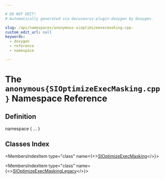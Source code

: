 ```yaml
---

# DO NOT EDIT!
# Automatically generated via docusaurus-plugin-doxygen by Doxygen.

slug: /api/namespaces/anonymous-sioptimizeexecmasking-cpp-
custom_edit_url: null
keywords:
  - doxygen
  - reference
  - namespace

---
```





# The `anonymous{SIOptimizeExecMasking.cpp}` Namespace Reference

<DoxygenPage pluginConfig={pluginConfig}>



## Definition

<CodeBlock>namespace &#123; ... &#125;</CodeBlock>

## Classes Index

<MembersIndex>

<MembersIndexItem
  type="class"
  name={<><a href="/docs/api/classes/anonymous-namespace-sioptimizeexecmasking-cpp-/sioptimizeexecmasking">SIOptimizeExecMasking</a></>}>
</MembersIndexItem>

<MembersIndexItem
  type="class"
  name={<><a href="/docs/api/classes/anonymous-namespace-sioptimizeexecmasking-cpp-/sioptimizeexecmaskinglegacy">SIOptimizeExecMaskingLegacy</a></>}>
</MembersIndexItem>

</MembersIndex>


</DoxygenPage>
